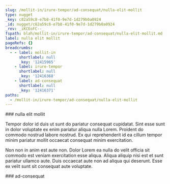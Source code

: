 ```yaml
---
slug: /mollit-in/irure-tempor/ad-consequat/nulla-elit-mollit
type: nugget
_key: c82a59c8-e7b8-41f0-9e7d-1d279b0a0924
_id: nugget/c82a59c8-e7b8-41f0-9e7d-1d279b0a0924
_rev: _iKCEoFC--_
fspath: blah/mollit-in/irure-tempor/ad-consequat/nulla-elit-mollit.md
label: nulla elit mollit
pageRefs: {}
breadcrumbs:
  - - label: mollit-in
      shortlabel: null
      _key: '12415965'
    - label: irure-tempor
      shortlabel: null
      _key: '12416368'
    - label: ad-consequat
      shortlabel: null
      _key: '12416371'
paths:
  - /mollit-in/irure-tempor/ad-consequat/nulla-elit-mollit
---
```


<NuggetArea>
<Nugget slug="/mollit-in/irure-tempor/ad-consequat/nulla-elit-mollit" type="nugget" _key="c82a59c8-e7b8-41f0-9e7d-1d279b0a0924" _id="nugget/c82a59c8-e7b8-41f0-9e7d-1d279b0a0924" _rev="_iKCEoFC--_" fspath="blah/mollit-in/irure-tempor/ad-consequat/nulla-elit-mollit.md" label="nulla elit mollit" paths="/mollit-in/irure-tempor/ad-consequat/nulla-elit-mollit">
<NuggetBody>
### nulla elit mollit

Tempor dolor id duis ut sunt do pariatur consequat cupidatat. Sint esse sunt in dolor voluptate ex enim pariatur aliqua nulla Lorem. Proident do commodo nostrud labore nostrud. Ex qui reprehenderit id ea cillum tempor minim pariatur mollit occaecat consequat minim exercitation.

Non non in anim est aute non. Dolor Lorem ea nulla do velit officia sit commodo est veniam exercitation esse aliqua. Aliqua aliquip nisi est et sunt pariatur ullamco aute. Duis occaecat aute non ad aliqua qui deserunt. Esse ex velit sunt sit consequat aute voluptate.

</NuggetBody>
<Breadcrumbs>
<Crumbs>
<Crumb _key="12415965" label="mollit-in" /><Crumb _key="12416368" label="irure-tempor" /><Crumb _key="12416371" label="ad-consequat" />
</Crumbs>
</Breadcrumbs>
</Nugget>

<NuggetsInbound>
</NuggetsInbound>
<NuggetsOutbound>
</NuggetsOutbound>
</NuggetArea>
<PassagesInbound>
<Passage direction="inbound" type="passage" _key="12416371" _id="passage/12416371" _rev="_iKCEoE6---" label="ad-consequat" passage="ad-consequat" fspath="blah/mollit-in/irure-tempor/ad-consequat" paths="/mollit-in/irure-tempor/ad-consequat" slug="/mollit-in/irure-tempor/ad-consequat">
<NuggetBody>
### ad-consequat

</NuggetBody>
<Breadcrumbs>
<Crumbs>
<Crumb _key="12415965" label="mollit-in" /><Crumb _key="12416368" label="irure-tempor" />
</Crumbs>
</Breadcrumbs>
</Passage>

</PassagesInbound>
<PassagesOutbound>
</PassagesOutbound>
